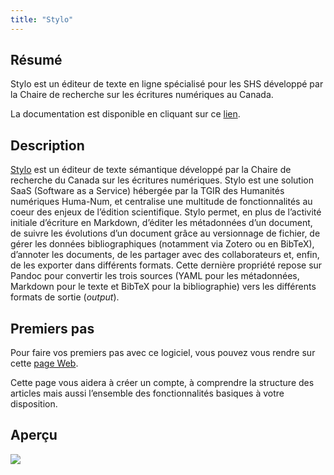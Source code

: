 ```yaml
---
title: "Stylo"
---
```


## Résumé 

Stylo est un éditeur de texte en ligne spécialisé pour les SHS développé par la Chaire de recherche sur les écritures numériques au Canada.

La documentation est disponible en cliquant sur ce [lien](http://stylo-doc.ecrituresnumeriques.ca/fr_FR/#!index.md).

## Description

[Stylo](https://stylo.huma-num.fr/) est un éditeur de texte sémantique développé par la Chaire de recherche du Canada sur les écritures numériques. Stylo est une solution SaaS (Software as a Service) hébergée par la TGIR des Humanités numériques Huma-Num, et centralise une multitude de fonctionnalités au coeur des enjeux de l’édition scientifique. Stylo permet, en plus de l’activité initiale d’écriture en Markdown, d’éditer les métadonnées d’un document, de suivre les évolutions d’un document grâce au versionnage de fichier, de gérer les données bibliographiques (notamment via Zotero ou en BibTeX), d’annoter les documents, de les partager avec des collaborateurs et, enfin, de les exporter dans différents formats. Cette dernière propriété repose sur Pandoc pour convertir les trois sources (YAML pour les métadonnées, Markdown pour le texte et BibTeX pour la bibliographie) vers les différents formats de sortie (*output*).

## Premiers pas 

Pour faire vos premiers pas avec ce logiciel, vous pouvez vous rendre sur cette [page Web](http://stylo-doc.ecrituresnumeriques.ca/fr_FR/#!pages/premierspas.md).

Cette page vous aidera à créer un compte, à comprendre la structure des articles mais aussi l'ensemble des fonctionnalités basiques à votre disposition. 

## Aperçu

![](/images/stylo.png)